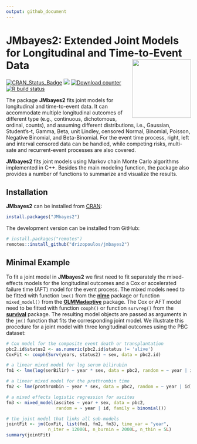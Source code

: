 ```yaml
---
output: github_document
---
```


# JMbayes2: Extended Joint Models for Longitudinal and Time-to-Event Data <img src="man/figures/logo.png" align="right" alt="" width="160" />


<!-- badges: start -->
[![CRAN_Status_Badge](https://www.r-pkg.org/badges/version-last-release/JMbayes2)](https://cran.r-project.org/package=JMbayes2)
[![](https://cranlogs.r-pkg.org/badges/grand-total/JMbayes2)](https://cran.r-project.org/package=JMbayes2)
[![Download counter](https://cranlogs.r-pkg.org/badges/JMbayes2)](https://cran.r-project.org/package=JMbayes2)
[![R build status](https://github.com/drizopoulos/JMbayes2/workflows/R-CMD-check/badge.svg)](https://github.com/drizopoulos/JMbayes2/actions)
<!-- badges: end -->

The package **JMbayes2** fits joint models for longitudinal and time-to-event data. It can accommodate multiple longitudinal outcomes of different type (e.g., continuous, dichotomous, ordinal, counts), and assuming different distributions, i.e., Gaussian, Student's-t, Gamma, Beta, unit Lindley, censored Normal, Binomial, Poisson, Negative Binomial, and Beta-Binomial. For the event time process, right, left and interval censored data can be handled, while competing risks, multi-sate and recurrent-event processes are also covered.

**JMbayes2** fits joint models using Markov chain Monte Carlo algorithms implemented in C++. Besides the main modeling function, the package also provides a number of functions to summarize and visualize the results.

## Installation
**JMbayes2** can be installed from [CRAN](https://cran.r-project.org/):
```r
install.packages("JMbayes2")
```

The development version can be installed from GitHub:
```r
# install.packages("remotes")
remotes::install_github("drizopoulos/jmbayes2")
```

## Minimal Example
To fit a joint model in **JMbayes2** we first need to fit separately the mixed-effects models for the longitudinal outcomes and a Cox or accelerated failure time (AFT) model for the event process. The mixed models need to be fitted with function `lme()` from the [**nlme**](https://cran.r-project.org/package=nlme) package or function `mixed_model()` from the [**GLMMadaptive**](https://cran.r-project.org/package=GLMMadaptive) package. The Cox or AFT model need to be fitted with function `coxph()` or function `survreg()` from the [**survival**](https://cran.r-project.org/package=survival) package. The resulting model objects are passed as arguments in the `jm()` function that fits the corresponding joint model. We illustrate this procedure for a joint model with three longitudinal outcomes using the PBC dataset:
```r
# Cox model for the composite event death or transplantation
pbc2.id$status2 <- as.numeric(pbc2.id$status != 'alive')
CoxFit <- coxph(Surv(years, status2) ~ sex, data = pbc2.id)

# a linear mixed model for log serum bilirubin
fm1 <- lme(log(serBilir) ~ year * sex, data = pbc2, random = ~ year | id)

# a linear mixed model for the prothrombin time
fm2 <- lme(prothrombin ~ year * sex, data = pbc2, random = ~ year | id)

# a mixed effects logistic regression for ascites
fm3 <- mixed_model(ascites ~ year + sex, data = pbc2,
                   random = ~ year | id, family = binomial())

# the joint model that links all sub-models
jointFit <- jm(CoxFit, list(fm1, fm2, fm3), time_var = "year",
                n_iter = 12000L, n_burnin = 2000L, n_thin = 5L)
summary(jointFit)
```
